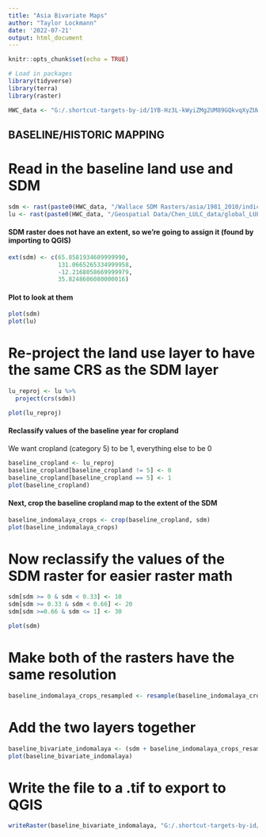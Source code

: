 ```yaml
---
title: "Asia Bivariate Maps"
author: "Taylor Lockmann"
date: '2022-07-21'
output: html_document
---
```


```r
knitr::opts_chunk$set(echo = TRUE)

# Load in packages
library(tidyverse)
library(terra)
library(raster)

HWC_data <- "G:/.shortcut-targets-by-id/1YB-Hz3L-kWyiZMg2UM89GQkvqXyZUW1H/HWC_data"
```


## BASELINE/HISTORIC MAPPING ##


# Read in the baseline land use and SDM

```r
sdm <- rast(paste0(HWC_data, "/Wallace SDM Rasters/asia/1981_2010/indicus_historic.tif"))
lu <- rast(paste0(HWC_data, "/Geospatial Data/Chen_LULC_data/global_LULC_2015.tif"))
```


#### SDM raster does not have an extent, so we're going to assign it (found by importing to QGIS)
              
```r
ext(sdm) <- c(65.8581934609999990,
              131.0665265334999958,
              -12.2168058669999979,
              35.8248606080000016)
```
   
#### Plot to look at them

```r
plot(sdm)
plot(lu)
```

# Re-project the land use layer to have the same CRS as the SDM layer

```r
lu_reproj <- lu %>% 
  project(crs(sdm))

plot(lu_reproj)
```

#### Reclassify values of the baseline year for cropland
We want cropland (category 5) to be 1, everything else to be 0

```r
baseline_cropland <- lu_reproj
baseline_cropland[baseline_cropland != 5] <- 0
baseline_cropland[baseline_cropland == 5] <- 1
plot(baseline_cropland)
```

#### Next, crop the baseline cropland map to the extent of the SDM

```r
baseline_indomalaya_crops <- crop(baseline_cropland, sdm)
plot(baseline_indomalaya_crops)
```

# Now reclassify the values of the SDM raster for easier raster math

```r
sdm[sdm >= 0 & sdm < 0.33] <- 10
sdm[sdm >= 0.33 & sdm < 0.66] <- 20
sdm[sdm >=0.66 & sdm <= 1] <- 30

plot(sdm)
```


# Make both of the rasters have the same resolution

```r
baseline_indomalaya_crops_resampled <- resample(baseline_indomalaya_crops, sdm, method = "near")
```


# Add the two layers together

```r
baseline_bivariate_indomalaya <- (sdm + baseline_indomalaya_crops_resampled)
plot(baseline_bivariate_indomalaya)
```


# Write the file to a .tif to export to QGIS

```r
writeRaster(baseline_bivariate_indomalaya, "G:/.shortcut-targets-by-id/1YB-Hz3L-kWyiZMg2UM89GQkvqXyZUW1H/HWC_data/Geospatial Data/bivariate_outputs/asel_bivariate_baseline.tif", overwrite = TRUE)
```

